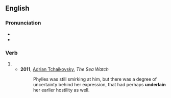 ==English==

===Pronunciation===
* {{IPA|/ʌndəɹˈleɪn/|lang=en}}
* {{rhymes|eɪn|lang=en}}

===Verb===
{{head|en|past participle}}

# {{past participle of|underlie|lang=en|nocat=1}}
#* '''2011''', [[w:Adrian Tchaikovsky|Adrian Tchaikovsky]], ''The Sea Watch''
#*: Phylles was still smirking at him, but there was a degree of uncertainty behind her expression, that had perhaps '''underlain''' her earlier hostility as well.